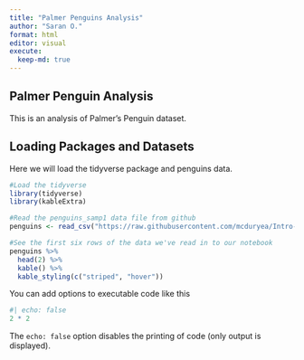 ```yaml
---
title: "Palmer Penguins Analysis"
author: "Saran O."
format: html
editor: visual
execute: 
  keep-md: true
---
```


## Palmer Penguin Analysis

This is an analysis of Palmer's Penguin dataset.

## **Loading Packages and Datasets**

Here we will load the tidyverse package and penguins data.

```r
#Load the tidyverse
library(tidyverse)
library(kableExtra)

#Read the penguins_samp1 data file from github
penguins <- read_csv("https://raw.githubusercontent.com/mcduryea/Intro-to-Bioinformatics/main/data/penguins_samp1.csv")

#See the first six rows of the data we've read in to our notebook
penguins %>% 
  head(2) %>% 
  kable() %>% 
  kable_styling(c("striped", "hover"))
```

You can add options to executable code like this

```r
#| echo: false
2 * 2
```

The `echo: false` option disables the printing of code (only output is displayed).
